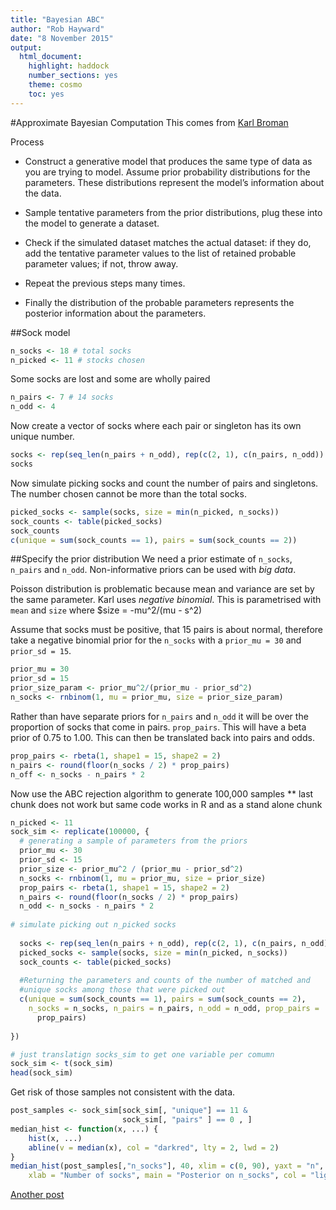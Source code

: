 ```yaml
---
title: "Bayesian ABC"
author: "Rob Hayward"
date: "8 November 2015"
output: 
  html_document: 
    highlight: haddock
    number_sections: yes
    theme: cosmo
    toc: yes
---
```

#Approximate Bayesian Computation 
This comes from [Karl Broman](http://www.sumsar.net/blog/2014/10/tiny-data-and-the-socks-of-karl-broman/)

Process

* Construct a generative model that produces the same type of data as you are trying to model.  Assume prior probability distributions for the parameters. These distributions represent the model's information about the data. 

* Sample tentative parameters from the prior distributions, plug these into the model to generate a dataset. 

* Check if the simulated dataset matches the actual dataset: if they do, add the tentative parameter values to the list of retained probable parameter values; if not, throw away. 

* Repeat the previous steps many times.

* Finally the distribution of the probable parameters represents the posterior information about the parameters. 

##Sock model
```r
n_socks <- 18 # total socks
n_picked <- 11 # stocks chosen

```
Some socks are lost and some are wholly paired
```r
n_pairs <- 7 # 14 socks
n_odd <- 4
```

Now create a vector of socks where each pair or singleton has its own unique number. 

```r
socks <- rep(seq_len(n_pairs + n_odd), rep(c(2, 1), c(n_pairs, n_odd)) )
socks
```
Now simulate picking socks and count the number of pairs and singletons. The number chosen cannot be more than the total socks. 

```r
picked_socks <- sample(socks, size = min(n_picked, n_socks))
sock_counts <- table(picked_socks)
sock_counts
c(unique = sum(sock_counts == 1), pairs = sum(sock_counts == 2))
```

##Specify the prior distribution
We need a prior estimate of `n_socks`, `n_pairs` and `n_odd`.  Non-informative priors can be used with *big data*.  

Poisson distribution is problematic because mean and variance are set by the same parameter. Karl uses *negative binomial*.  This is parametrised with `mean` and `size` where $size = -mu^2/(mu - s^2)

Assume that socks must be positive, that 15 pairs is about normal, therefore take a negative binomial prior for the `n_socks` with a `prior_mu = 30` and `prior_sd = 15`. 

```r
prior_mu = 30
prior_sd = 15
prior_size_param <- prior_mu^2/(prior_mu - prior_sd^2)
n_socks <- rnbinom(1, mu = prior_mu, size = prior_size_param)
```
Rather than have separate priors for `n_pairs` and `n_odd` it will be over the proportion of socks that come in pairs.  `prop_pairs`.  This will have a beta prior of 0.75 to 1.00. This can then be translated back into pairs and odds. 

```r
prop_pairs <- rbeta(1, shape1 = 15, shape2 = 2)
n_pairs <- round(floor(n_socks / 2) * prop_pairs)
n_off <- n_socks - n_pairs * 2
```
Now use the ABC rejection algorithm to generate 100,000 samples 
  ** last chunk does not work but same code works in R and as a stand alone chunk
```r
n_picked <- 11
sock_sim <- replicate(100000, {
  # generating a sample of parameters from the priors
  prior_mu <- 30
  prior_sd <- 15
  prior_size <- prior_mu^2 / (prior_mu - prior_sd^2)
  n_socks <- rnbinom(1, mu = prior_mu, size = prior_size)
  prop_pairs <- rbeta(1, shape1 = 15, shape2 = 2)
  n_pairs <- round(floor(n_socks / 2) * prop_pairs)
  n_odd <- n_socks - n_pairs * 2
  
# simulate picking out n_picked socks
  
  socks <- rep(seq_len(n_pairs + n_odd), rep(c(2, 1), c(n_pairs, n_odd)))
  picked_socks <- sample(socks, size = min(n_picked, n_socks))
  sock_counts <- table(picked_socks)
  
  #Returning the parameters and counts of the number of matched and 
  #unique socks among those that were picked out
  c(unique = sum(sock_counts == 1), pairs = sum(sock_counts == 2), 
    n_socks = n_socks, n_pairs = n_pairs, n_odd = n_odd, prop_pairs = 
      prop_pairs)
  
})

# just translatign socks_sim to get one variable per comumn
sock_sim <- t(sock_sim)
head(sock_sim)
```
Get risk of those samples not consistent with the data. 
```r
post_samples <- sock_sim[sock_sim[, "unique"] == 11 &
                         sock_sim[, "pairs" ] == 0 , ]
median_hist <- function(x, ...) {
    hist(x, ...)
    abline(v = median(x), col = "darkred", lty = 2, lwd = 2)
}
median_hist(post_samples[,"n_socks"], 40, xlim = c(0, 90), yaxt = "n", ylab = "",
    xlab = "Number of socks", main = "Posterior on n_socks", col = "lightblue")
```

[Another post](http://www.r-bloggers.com/a-bayesian-model-to-calculate-whether-my-wife-is-pregnant-or-not/)